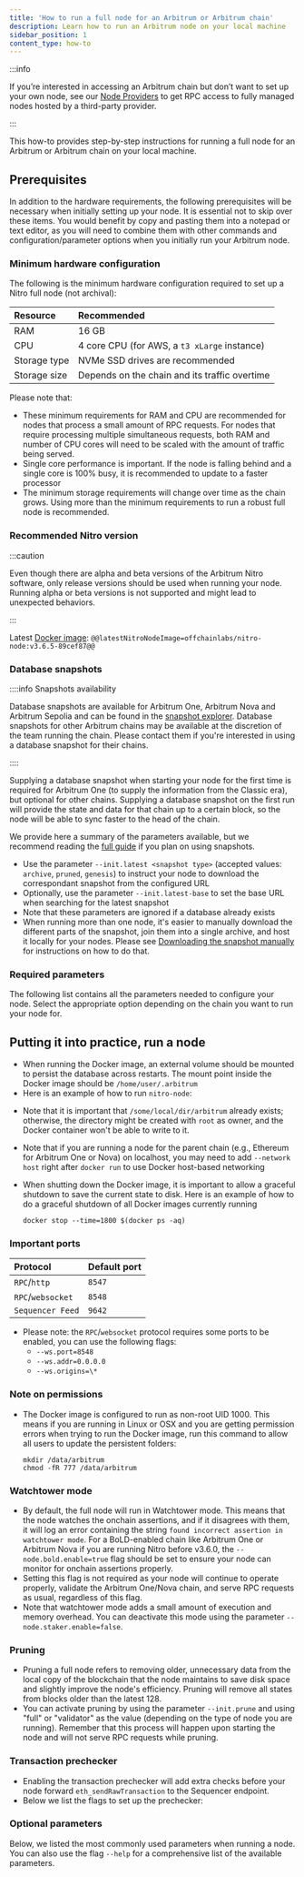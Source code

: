 ```yaml
---
title: 'How to run a full node for an Arbitrum or Arbitrum chain'
description: Learn how to run an Arbitrum node on your local machine
sidebar_position: 1
content_type: how-to
---
```


:::info

If you’re interested in accessing an Arbitrum chain but don’t want to set up your own node, see our [Node Providers](/build-decentralized-apps/reference/01-node-providers.mdx) to get RPC access to fully managed nodes hosted by a third-party provider.

:::

This how-to provides step-by-step instructions for running a full node for an Arbitrum or Arbitrum chain on your local machine.

## Prerequisites

In addition to the hardware requirements, the following prerequisites will be necessary when initially setting up your node. It is essential not to skip over these items. You would benefit by copy and pasting them into a notepad or text editor, as you will need to combine them with other commands and configuration/parameter options when you initially run your Arbitrum node.

### Minimum hardware configuration

The following is the minimum hardware configuration required to set up a <a data-quicklook-from="arbitrum-nitro">Nitro</a> full node (not archival):

| Resource     | Recommended                                   |
| :----------- | :-------------------------------------------- |
| RAM          | 16 GB                                         |
| CPU          | 4 core CPU (for AWS, a `t3 xLarge` instance)  |
| Storage type | NVMe SSD drives are recommended               |
| Storage size | Depends on the chain and its traffic overtime |

Please note that:

- These minimum requirements for RAM and CPU are recommended for nodes that process a small amount of RPC requests. For nodes that require processing multiple simultaneous requests, both RAM and number of CPU cores will need to be scaled with the amount of traffic being served.
- Single core performance is important. If the node is falling behind and a single core is 100% busy, it is recommended to update to a faster processor
- The minimum storage requirements will change over time as the chain grows. Using more than the minimum requirements to run a robust full node is recommended.

### Recommended Nitro version

:::caution

Even though there are alpha and beta versions of the Arbitrum Nitro software, only release versions should be used when running your node. Running alpha or beta versions is not supported and might lead to unexpected behaviors.

:::

Latest [Docker image](https://hub.docker.com/r/offchainlabs/nitro-node/tags): <code>@@latestNitroNodeImage=offchainlabs/nitro-node:v3.6.5-89cef87@@</code>

### Database snapshots

::::info Snapshots availability

Database snapshots are available for Arbitrum One, Arbitrum Nova and Arbitrum Sepolia and can be found in the [snapshot explorer](https://snapshot-explorer.arbitrum.io/). Database snapshots for other Arbitrum chains may be available at the discretion of the team running the chain. Please contact them if you're interested in using a database snapshot for their chains.

::::

Supplying a database snapshot when starting your node for the first time is required for Arbitrum One (to supply the information from the Classic era), but optional for other chains. Supplying a database snapshot on the first run will provide the state and data for that chain up to a certain block, so the node will be able to sync faster to the head of the chain.

We provide here a summary of the parameters available, but we recommend reading the [full guide](/run-arbitrum-node/nitro/03-nitro-database-snapshots.mdx) if you plan on using snapshots.

- Use the parameter `--init.latest <snapshot type>` (accepted values: `archive`, `pruned`, `genesis`) to instruct your node to download the correspondant snapshot from the configured URL
- Optionally, use the parameter `--init.latest-base` to set the base URL when searching for the latest snapshot
- Note that these parameters are ignored if a database already exists
- When running more than one node, it's easier to manually download the different parts of the snapshot, join them into a single archive, and host it locally for your nodes. Please see [Downloading the snapshot manually](/run-arbitrum-node/nitro/03-nitro-database-snapshots.mdx#downloading-the-snapshot-manually) for instructions on how to do that.

### Required parameters

The following list contains all the parameters needed to configure your node. Select the appropriate option depending on the chain you want to run your node for.


<div className="dynamic-content-tabs">
  <Tabs className="tabgroup" defaultValue={null}>
    <TabItem value="dao-governed-chains" label="Arbitrum One, Nova, Sepolia">
      <DAOChainsParameters />
    </TabItem>
    <TabItem value="orbit-chains" label="Arbitrum chains (Orbit)">
      <OrbitChainsParameters />
    </TabItem>
  </Tabs>
</div>

## Putting it into practice, run a node

- When running the Docker image, an external volume should be mounted to persist the database across restarts. The mount point inside the Docker image should be `/home/user/.arbitrum`
- Here is an example of how to run `nitro-node`:

<div className="dynamic-content-tabs">
  <Tabs className="tabgroup" defaultValue={null}>
    <TabItem value="dao-governed-chains-example" label="Arbitrum One, Nova, Sepolia">
      <DAOChainsExample />
    </TabItem>
    <TabItem value="orbit-chains-example" label="Arbitrum chains (Orbit)">
      <OrbitChainsExample />
    </TabItem>
  </Tabs>
</div>

- Note that it is important that `/some/local/dir/arbitrum` already exists; otherwise, the directory might be created with `root` as owner, and the Docker container won't be able to write to it.
- Note that if you are running a node for the parent chain (e.g., Ethereum for Arbitrum One or Nova) on localhost, you may need to add `--network host` right after `docker run` to use Docker host-based networking
- When shutting down the Docker image, it is important to allow a graceful shutdown to save the current state to disk. Here is an example of how to do a graceful shutdown of all Docker images currently running

  ```shell
  docker stop --time=1800 $(docker ps -aq)
  ```

### Important ports

| Protocol          | Default port |
| :---------------- | :----------- |
| `RPC`/`http`      | `8547`       |
| `RPC`/`websocket` | `8548`       |
| `Sequencer Feed`  | `9642`       |

- Please note: the `RPC`/`websocket` protocol requires some ports to be enabled, you can use the following flags:
  - `--ws.port=8548`
  - `--ws.addr=0.0.0.0`
  - `--ws.origins=\*`

### Note on permissions

- The Docker image is configured to run as non-root UID 1000. This means if you are running in Linux or OSX and you are getting permission errors when trying to run the Docker image, run this command to allow all users to update the persistent folders:

  ```shell
  mkdir /data/arbitrum
  chmod -fR 777 /data/arbitrum
  ```

### Watchtower mode

- By default, the full node will run in Watchtower mode. This means that the node watches the onchain assertions, and if it disagrees with them, it will log an error containing the string `found incorrect assertion in watchtower mode`. For a BoLD-enabled chain like Arbitrum One or Arbitrum Nova if you are running Nitro before v3.6.0, the `--node.bold.enable=true` flag should be set to ensure your node can monitor for onchain assertions properly.
- Setting this flag is not required as your node will continue to operate properly, validate the Arbitrum One/Nova chain, and serve RPC requests as usual, regardless of this flag.
- Note that watchtower mode adds a small amount of execution and memory overhead. You can deactivate this mode using the parameter `--node.staker.enable=false`.

### Pruning

- Pruning a full node refers to removing older, unnecessary data from the local copy of the blockchain that the node maintains to save disk space and slightly improve the node's efficiency. Pruning will remove all states from blocks older than the latest 128.
- You can activate pruning by using the parameter `--init.prune` and using "full" or "validator" as the value (depending on the type of node you are running). Remember that this process will happen upon starting the node and will not serve RPC requests while pruning.

### Transaction prechecker

- Enabling the transaction prechecker will add extra checks before your node forward `eth_sendRawTransaction` to the Sequencer endpoint.
- Below we list the flags to set up the prechecker:


<OptionalTxPrecheckerParameters />

### Optional parameters

Below, we listed the most commonly used parameters when running a node. You can also use the flag `--help` for a comprehensive list of the available parameters.


<OptionalParameters />
